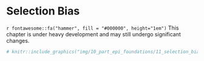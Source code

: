 # Selection Bias

```{=html}
<!-- 
Hidden comments placeholder
---------------------------

To preview:
bookdown::preview_chapter("chapters/10_part_epi_foundations/11_selection_bias.Rmd")

Copy and paste:
👆**Here's what we did above:**
-->
```

::: under-construction
`r fontawesome::fa("hammer", fill = "#000000", height="1em")` This chapter is under heavy development and may still undergo significant changes.
:::

```r
# knitr::include_graphics("img/10_part_epi_foundations/11_selection_bias/figure.png")
```


